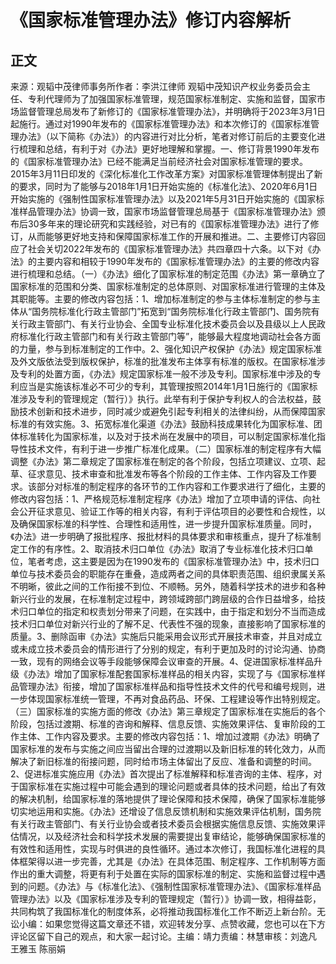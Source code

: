 # 《国家标准管理办法》修订内容解析
## 正文
来源：观韬中茂律师事务所作者：李洪江律师 观韬中茂知识产权业务委员会主任、专利代理师为了加强国家标准管理，规范国家标准制定、实施和监督，国家市场监督管理总局发布了新修订的《国家标准管理办法》，并明确将于2023年3月1日起施行。通过对1990年发布的《国家标准管理办法》和本次修订的《国家标准管理办法》（以下简称《办法》）的内容进行对比分析，笔者对修订前后的主要变化进行梳理和总结，有利于对《办法》更好地理解和掌握。一、修订背景1990年发布的《国家标准管理办法》已经不能满足当前经济社会对国家标准管理的要求。2015年3月11日印发的《深化标准化工作改革方案》对国家标准管理体制提出了新的要求，同时为了能够与2018年1月1日开始实施的《标准化法》、2020年6月1日开始实施的《强制性国家标准管理办法》以及2021年5月31日开始实施的《国家标准样品管理办法》协调一致，国家市场监督管理总局基于《国家标准管理办法》颁布后30多年来的理论研究和实践经验，对已有的《国家标准管理办法》进行了修订，从而能够更好地支持和保障国家标准工作的开展和推进。二、主要修订内容回应了社会关切2022年发布的《国家标准管理办法》共四章四十六条。以下对《办法》的主要内容和相较于1990年发布的《国家标准管理办法》的主要的修改内容进行梳理和总结。（一）《办法》细化了国家标准的制定范围《办法》第一章确立了国家标准的范围和分类、国家标准制定的总体原则、对国家标准进行管理的主体及其职能等。主要的修改内容包括：1、增加标准制定的参与主体标准制定的参与主体从“国务院标准化行政主管部门”拓宽到“国务院标准化行政主管部门、国务院有关行政主管部门、有关行业协会、全国专业标准化技术委员会以及县级以上人民政府标准化行政主管部门和有关行政主管部门等”，能够最大程度地调动社会各方面的力量，参与到标准制定的工作中。2、强化知识产权保护《办法》规定国家标准及外文版依法受到版权保护，标准的批准发布主体享有标准的版权。在国家标准涉及专利的处置方面，《办法》规定国家标准一般不涉及专利。国家标准中涉及的专利应当是实施该标准必不可少的专利，其管理按照2014年1月1日施行的《国家标准涉及专利的管理规定（暂行）》执行。此举有利于保护专利权人的合法权益，鼓励技术创新和技术进步，同时减少或避免引起专利相关的法律纠纷，从而保障国家标准的有效实施。3、拓宽标准化渠道《办法》鼓励科技成果转化为国家标准、团体标准转化为国家标准，以及对于技术尚在发展中的项目，可以制定国家标准化指导性技术文件，有利于进一步推广标准化成果。（二）国家标准的制定程序有大幅调整《办法》第二章规定了国家标准在制定的各个阶段，包括立项建议、立项、起草、征求意见、技术审查和批准发布等各个阶段的工作主体、工作内容及工作要求。该部分对标准的制定程序的各环节的工作内容和工作要求进行了细化，主要的修改内容包括：1、严格规范标准制定程序《办法》增加了立项申请的评估、向社会公开征求意见、验证工作等的相关内容，有利于评估项目的必要性和合规性，以及确保国家标准的科学性、合理性和适用性，进一步提升国家标准质量。同时，《办法》进一步明确了报批程序、报批材料的具体要求和审核重点，提升了标准制定工作的有序性。2、取消技术归口单位《办法》取消了专业标准化技术归口单位，笔者考虑，这主要是因为在1990发布的《国家标准管理办法》中，技术归口单位与技术委员会的职能存在重叠，造成两者之间的具体职责范围、组织隶属关系不明晰，彼此之间的工作衔接不到位、不顺畅。另外，随着科学技术的进步和各种新兴行业的发展，在标准制定过程中，跨领域跨部门跨层级的合作日益增多，给技术归口单位的指定和权责划分带来了问题，在实践中，由于指定和划分不当而造成技术归口单位对新兴行业的了解不足、代表性不强的现象，直接影响了国家标准的质量。3、删除函审《办法》实施后只能采用会议形式开展技术审查，并且对成立或未成立技术委员会的情形进行了分别的规定，有利于更加及时的讨论沟通、协商一致，现有的网络会议等手段能够保障会议审查的开展。4、促进国家标准样品升级《办法》增加了国家标准配套国家标准样品的相关内容，实现了与《国家标准样品管理办法》衔接，增加了国家标准样品和指导性技术文件的代号和编号规则，进一步体现国家标准统一管理，不再对食品药品、环保、工程建设等作出特别规定。（三）国家标准的实施方面的修改《办法》第三章规定了国家标准在实施后的各个阶段，包括过渡期、标准的咨询和解释、信息反馈、实施效果评估、复审阶段的工作主体、工作内容及要求。主要的修改内容包括：1、增加过渡期《办法》明确了国家标准的发布与实施之间应当留出合理的过渡期以及新旧标准的转化效力，从而解决了新旧标准的衔接问题，同时给市场主体留出了反应、准备和调整的时间。2、促进标准实施应用《办法》首次提出了标准解释和标准咨询的主体、程序，对于国家标准在实施过程中可能会遇到的理论问题或者具体的技术问题，给出了有效的解决机制，给国家标准的落地提供了理论保障和技术保障，确保了国家标准能够切实地运用和实施。《办法》还增设了信息反馈机制和实施效果评估机制，国务院有关行政主管部门、有关行业协会或者技术委员会根据实施信息反馈、实施效果评估情况，以及经济社会和科学技术发展的需要提出复审结论，能够确保国家标准的有效性和适用性，实现与时俱进的良性循环。通过本次修订，我国标准化进程的具体框架得以进一步完善，尤其是《办法》在具体范围、制定程序、工作机制等方面作出的重大调整，将更有利于处置在实际的国家标准的制定、实施和监督过程中遇到的问题。《办法》与《标准化法》、《强制性国家标准管理办法》、《国家标准样品管理办法》以及《国家标准涉及专利的管理规定（暂行）》协调一致，相得益彰，共同构筑了我国标准化的制度体系，必将推动我国标准化工作不断迈上新台阶。无讼小编：如果您觉得这篇文章还不错，欢迎转发分享、点赞收藏，您也可以在下方评论区留下自己的观点，和大家一起讨论。主编：靖力责编：林慧审核：刘逸凡 王雅玉 陈丽娟 